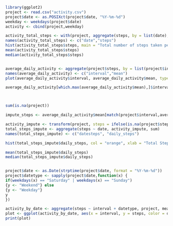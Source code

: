 

```{r , echo = TRUE}

library(ggplot2)
project <- read.csv("activity.csv")
project$date <- as.POSIXct(project$date, "%Y-%m-%d")
weekday <- weekdays(project$date)
activity <- cbind(project,weekday)

activity_total_steps <- with(project, aggregate(steps, by = list(date), FUN = sum, na.rm = TRUE))
names(activity_total_steps) <- c("date","steps")
hist(activity_total_steps$steps, main = "Total number of steps taken per day", xlab = "Total Steps taken per day", col = "orange", ylim = c(0,20), breaks = seq(0,25000, by = 2500))
mean(activity_total_steps$steps)
median(activity_total_steps$steps)


average_daily_activity <- aggregate(project$steps, by = list(project$interval), FUN = mean, na.rm = TRUE)
names(average_daily_activity) <- c("interval","mean")
plot(average_daily_activity$interval, average_daily_activity$mean, type = "l" , col = "orange", lwd = 2, xlab = "Interval", ylab = "Average number of steps", main = "Average number of steps per intervals")

average_daily_activity[which.max(average_daily_activity$mean),]$interval 



sum(is.na(project))

impute_steps <- average_daily_activity$mean[match(project$interval,average_daily_activity$interval)]

activity_impute <- transform(project, steps = ifelse(is.na(project$steps), yes = impute_steps, no = project$steps))
total_steps_impute <- aggregate(steps ~ date, activity_impute, sum)
names(total_steps_impute) <- c("datesteps", "daily_steps")

hist(total_steps_impute$daily_steps, col = "orange", xlab = "Total Steps per day", ylim = c(0,30), main = "Total number of steps taken each day", breaks = seq(0,25000,by=2500))

mean(total_steps_impute$daily_steps)
median(total_steps_impute$daily_steps)


project$date <- as.Date(strptime(project$date, format = "%Y-%m-%d"))
project$datetype <- sapply(project$date,function(x) {
if(weekdays(x) == "Saturday" | weekdays(x) == "Sunday")
{y <- "Weekend"} else
{y <- "Weekday"}
y
})

activity_by_date <- aggregate(steps ~ interval + datetype, project, mean, na.rm = TRUE)
plot <- ggplot(activity_by_date, aes(x = interval, y = steps, color = datetype)) + geom_line() + labs(title = "Average daily steps by type of data", x = "Inteval", y = "Average number of steps") + facet_wrap(~ datetype, ncol = 1, nrow = 2)
print(plot)
```
